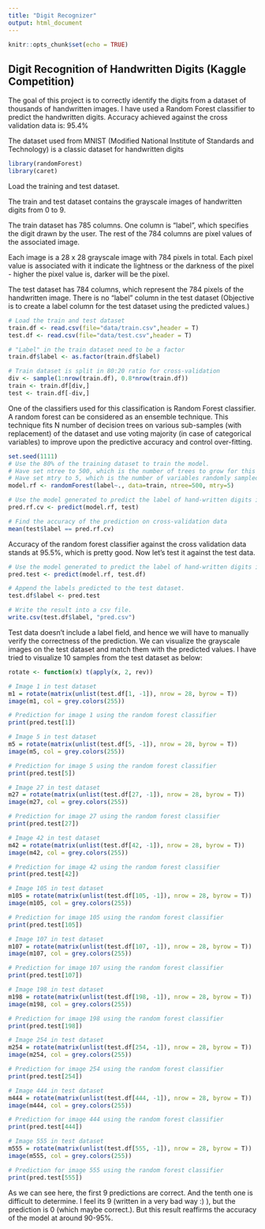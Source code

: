 ```yaml
---
title: "Digit Recognizer"
output: html_document
---
```


```r
knitr::opts_chunk$set(echo = TRUE)
```

## Digit Recognition of Handwritten Digits (Kaggle Competition)

The goal of this project is to correctly identify the digits from a dataset of thousands of handwritten images. I have used a Random Forest classifier to predict the handwritten digits. Accuracy achieved against the cross validation data is: 95.4%

The dataset used from MNIST (Modified National Institute of Standards and Technology) is a classic dataset for handwritten digits

```r
library(randomForest)
library(caret)
```

Load the training and test dataset.

The train and test dataset contains the grayscale images of handwritten digits from 0 to 9.

The train dataset has 785 columns. One column is "label", which specifies the digit drawn by the user. The rest of the 784 columns are pixel values of the associated image.

Each image is a 28 x 28 grayscale image with 784 pixels in total. Each pixel value is associated with it indicate the lightness or the darkness of the pixel - higher the pixel value is, darker will be the pixel.

The test dataset has 784 columns, which represent the 784 pixels of the handwritten image. There is no "label" column in the test dataset (Objective is to create a label column for the test dataset using the predicted values.)


```r
# Load the train and test dataset
train.df <- read.csv(file="data/train.csv",header = T)
test.df <- read.csv(file="data/test.csv",header = T)

# "Label" in the train dataset need to be a factor
train.df$label <- as.factor(train.df$label)

# Train dataset is split in 80:20 ratio for cross-validation
div <- sample(1:nrow(train.df), 0.8*nrow(train.df))
train <- train.df[div,]
test <- train.df[-div,]
```

One of the classifiers used for this classification is Random Forest classifier. A random forest can be considered as an ensemble technique. This technique fits N number of decision trees on various sub-samples (with replacement) of the dataset and use voting majority (in case of categorical variables) to improve upon the predictive accuracy and control over-fitting.


```r
set.seed(1111)
# Use the 80% of the training dataset to train the model.
# Have set ntree to 500, which is the number of trees to grow for this model
# Have set mtry to 5, which is the number of variables randomly sampled as candidates at each split.
model.rf <- randomForest(label~., data=train, ntree=500, mtry=5)

# Use the model generated to predict the label of hand-written digits in the cross-validation data.
pred.rf.cv <- predict(model.rf, test)

# Find the accuracy of the prediction on cross-validation data
mean(test$label == pred.rf.cv)
```

Accuracy of the random forest classifier against the cross validation data stands at 95.5%, which is pretty good. Now let's test it against the test data.

```r
# Use the model generated to predict the label of hand-written digits in the test dataset.
pred.test <- predict(model.rf, test.df)

# Append the labels predicted to the test dataset.
test.df$label <- pred.test

# Write the result into a csv file.
write.csv(test.df$label, "pred.csv")
```

Test data doesn't include a label field, and hence we will have to manually verify the correctness of the prediction. We can visualize the grayscale images on the test dataset and match them with the predicted values. I have tried to visualize 10 samples from the test dataset as below:

```r
rotate <- function(x) t(apply(x, 2, rev))

# Image 1 in test dataset
m1 = rotate(matrix(unlist(test.df[1, -1]), nrow = 28, byrow = T))
image(m1, col = grey.colors(255))

# Prediction for image 1 using the random forest classifier
print(pred.test[1])

# Image 5 in test dataset
m5 = rotate(matrix(unlist(test.df[5, -1]), nrow = 28, byrow = T))
image(m5, col = grey.colors(255))

# Prediction for image 5 using the random forest classifier
print(pred.test[5])

# Image 27 in test dataset
m27 = rotate(matrix(unlist(test.df[27, -1]), nrow = 28, byrow = T))
image(m27, col = grey.colors(255))

# Prediction for image 27 using the random forest classifier
print(pred.test[27])

# Image 42 in test dataset
m42 = rotate(matrix(unlist(test.df[42, -1]), nrow = 28, byrow = T))
image(m42, col = grey.colors(255))

# Prediction for image 42 using the random forest classifier
print(pred.test[42])

# Image 105 in test dataset
m105 = rotate(matrix(unlist(test.df[105, -1]), nrow = 28, byrow = T))
image(m105, col = grey.colors(255))

# Prediction for image 105 using the random forest classifier
print(pred.test[105])

# Image 107 in test dataset
m107 = rotate(matrix(unlist(test.df[107, -1]), nrow = 28, byrow = T))
image(m107, col = grey.colors(255))

# Prediction for image 107 using the random forest classifier
print(pred.test[107])

# Image 198 in test dataset
m198 = rotate(matrix(unlist(test.df[198, -1]), nrow = 28, byrow = T))
image(m198, col = grey.colors(255))

# Prediction for image 198 using the random forest classifier
print(pred.test[198])

# Image 254 in test dataset
m254 = rotate(matrix(unlist(test.df[254, -1]), nrow = 28, byrow = T))
image(m254, col = grey.colors(255))

# Prediction for image 254 using the random forest classifier
print(pred.test[254])

# Image 444 in test dataset
m444 = rotate(matrix(unlist(test.df[444, -1]), nrow = 28, byrow = T))
image(m444, col = grey.colors(255))

# Prediction for image 444 using the random forest classifier
print(pred.test[444])

# Image 555 in test dataset
m555 = rotate(matrix(unlist(test.df[555, -1]), nrow = 28, byrow = T))
image(m555, col = grey.colors(255))

# Prediction for image 555 using the random forest classifier
print(pred.test[555])
```

As we can see here, the first 9 predictions are correct. And the tenth one is difficult to determine. I feel its 9 (written in a very bad way :) ), but the prediction is 0 (which maybe correct.). But this result reaffirms the accuracy of the model at around 90-95%.